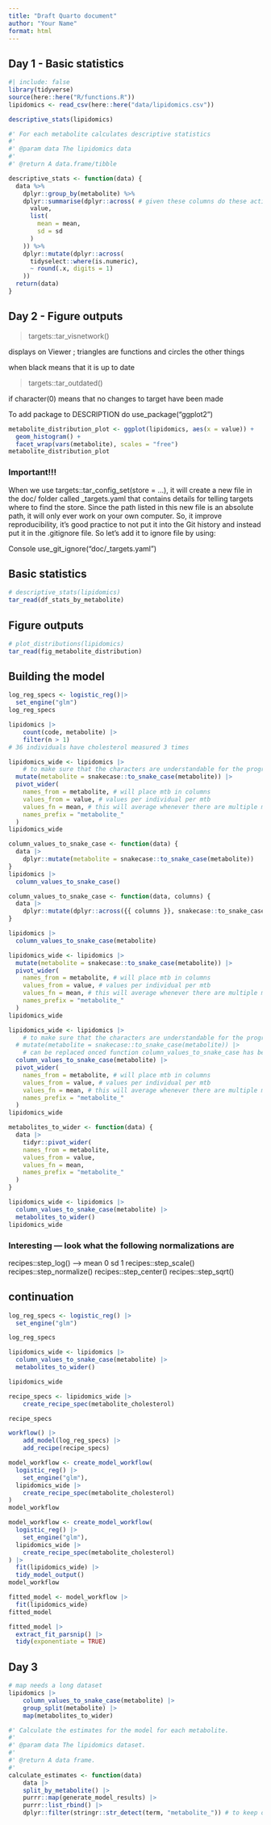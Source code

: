 ```yaml
---
title: "Draft Quarto document"
author: "Your Name"
format: html
---
```


## Day 1 - Basic statistics

```r
#| include: false
library(tidyverse)
source(here::here("R/functions.R"))
lipidomics <- read_csv(here::here("data/lipidomics.csv"))

descriptive_stats(lipidomics)
```

```r
#' For each metabolite calculates descriptive statistics
#'
#' @param data The lipidomics data
#'
#' @return A data.frame/tibble

descriptive_stats <- function(data) {
  data %>%
    dplyr::group_by(metabolite) %>%
    dplyr::summarise(dplyr::across( # given these columns do these actions
      value,
      list(
        mean = mean,
        sd = sd
      )
    )) %>%
    dplyr::mutate(dplyr::across(
      tidyselect::where(is.numeric),
      ~ round(.x, digits = 1)
    ))
  return(data)
}
```

## Day 2 - Figure outputs

> targets::tar_visnetwork()

displays on Viewer ; triangles are functions and circles the other
things

when black means that it is up to date

> targets::tar_outdated()

if character(0) means that no changes to target have been made

To add package to DESCRIPTION do use_package("ggplot2")

```r
metabolite_distribution_plot <- ggplot(lipidomics, aes(x = value)) +
  geom_histogram() +
  facet_wrap(vars(metabolite), scales = "free")
metabolite_distribution_plot
```

### Important!!!

When we use targets::tar_config_set(store = ...), it will create a new
file in the doc/ folder called \_targets.yaml that contains details for
telling targets where to find the store. Since the path listed in this
new file is an absolute path, it will only ever work on your own
computer. So, it improve reproducibility, it’s good practice to not put
it into the Git history and instead put it in the .gitignore file. So
let’s add it to ignore file by using:

Console use_git_ignore("doc/\_targets.yaml")

## Basic statistics

```r
# descriptive_stats(lipidomics)
tar_read(df_stats_by_metabolite)
```

## Figure outputs

```r
# plot_distributions(lipidomics)
tar_read(fig_metabolite_distribution)
```

## Building the model

```r
log_reg_specs <- logistic_reg()|>
  set_engine("glm")
log_reg_specs
```

```r
lipidomics |>
    count(code, metabolite) |>
    filter(n > 1)
# 36 individuals have cholesterol measured 3 times
```

```r
lipidomics_wide <- lipidomics |>
    # to make sure that the characters are understandable for the program
  mutate(metabolite = snakecase::to_snake_case(metabolite)) |>
  pivot_wider(
    names_from = metabolite, # will place mtb in columns
    values_from = value, # values per individual per mtb 
    values_fn = mean, # this will average whenever there are multiple measurements per mtb - i.e. cholesterol
    names_prefix = "metabolite_"
  )
lipidomics_wide
```

```r
column_values_to_snake_case <- function(data) {
  data |>
    dplyr::mutate(metabolite = snakecase::to_snake_case(metabolite))
}
lipidomics |>
  column_values_to_snake_case()
```

```r
column_values_to_snake_case <- function(data, columns) {
  data |>
    dplyr::mutate(dplyr::across({{ columns }}, snakecase::to_snake_case))
}

lipidomics |>
  column_values_to_snake_case(metabolite)
```

```r
lipidomics_wide <- lipidomics |>
  mutate(metabolite = snakecase::to_snake_case(metabolite)) |>
  pivot_wider(
    names_from = metabolite, # will place mtb in columns
    values_from = value, # values per individual per mtb 
    values_fn = mean, # this will average whenever there are multiple measurements per mtb - i.e. cholesterol
    names_prefix = "metabolite_"
  )
lipidomics_wide
```

```r
lipidomics_wide <- lipidomics |>
    # to make sure that the characters are understandable for the program
  # mutate(metabolite = snakecase::to_snake_case(metabolite)) |>
    # can be replaced onced function column_values_to_snake_case has been created
  column_values_to_snake_case(metabolite) |>
  pivot_wider(
    names_from = metabolite, # will place mtb in columns
    values_from = value, # values per individual per mtb 
    values_fn = mean, # this will average whenever there are multiple measurements per mtb - i.e. cholesterol
    names_prefix = "metabolite_"
  )
lipidomics_wide
```

```r
metabolites_to_wider <- function(data) {
  data |>
    tidyr::pivot_wider(
    names_from = metabolite, 
    values_from = value, 
    values_fn = mean, 
    names_prefix = "metabolite_"
  )
}
```

```r
lipidomics_wide <- lipidomics |>
  column_values_to_snake_case(metabolite) |>
  metabolites_to_wider()
lipidomics_wide
```

### Interesting --- look what the following normalizations are

recipes::step_log() --\> mean 0 sd 1 recipes::step_scale()
recipes::step_normalize() recipes::step_center() recipes::step_sqrt()

## continuation

```r
log_reg_specs <- logistic_reg() |>
  set_engine("glm")

log_reg_specs
```

```r
lipidomics_wide <- lipidomics |>
  column_values_to_snake_case(metabolite) |>
  metabolites_to_wider()

lipidomics_wide
```

```r
recipe_specs <- lipidomics_wide |> 
    create_recipe_spec(metabolite_cholesterol)

recipe_specs
```

```r
workflow() |> 
    add_model(log_reg_specs) |> 
    add_recipe(recipe_specs) 
```

```r
model_workflow <- create_model_workflow(
  logistic_reg() |>
    set_engine("glm"),
  lipidomics_wide |>
    create_recipe_spec(metabolite_cholesterol)
)
model_workflow
```

```r
model_workflow <- create_model_workflow(
  logistic_reg() |>
    set_engine("glm"),
  lipidomics_wide |>
    create_recipe_spec(metabolite_cholesterol)
) |>
  fit(lipidomics_wide) |>
  tidy_model_output()
model_workflow
```

```r
fitted_model <- model_workflow |>
  fit(lipidomics_wide)
fitted_model
```

```r
fitted_model |>
  extract_fit_parsnip() |>
  tidy(exponentiate = TRUE)
```

## Day 3

```r
# map needs a long dataset 
lipidomics |> 
    column_values_to_snake_case(metabolite) |> 
    group_split(metabolite) |> 
    map(metabolites_to_wider) 
```

```r
#' Calculate the estimates for the model for each metabolite.
#'
#' @param data The lipidomics dataset.
#'
#' @return A data frame.
#'
calculate_estimates <- function(data)
    data |>
    split_by_metabolite() |>
    purrr::map(generate_model_results) |>
    purrr::list_rbind() |>
    dplyr::filter(stringr::str_detect(term, "metabolite_")) # to keep only the metabolites
```
